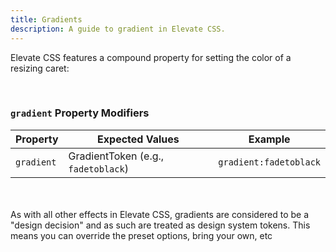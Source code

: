 ```yaml
---
title: Gradients
description: A guide to gradient in Elevate CSS.
---
```


Elevate CSS features a compound property for setting the color of a resizing caret:

<br/>

### `gradient` Property Modifiers

| Property   | Expected Values | Example     |
|------------|--------------------|-----------------------|
| `gradient` |  GradientToken (e.g., `fadetoblack`) |  `gradient:fadetoblack`  |

<br/>
<br/>


<Aside title="Effects are Token Driven">
As with all other effects in Elevate CSS, gradients are considered to be a "design decision" and as such are treated as design system tokens. This means you can override the preset options, bring your own, etc
</Aside>